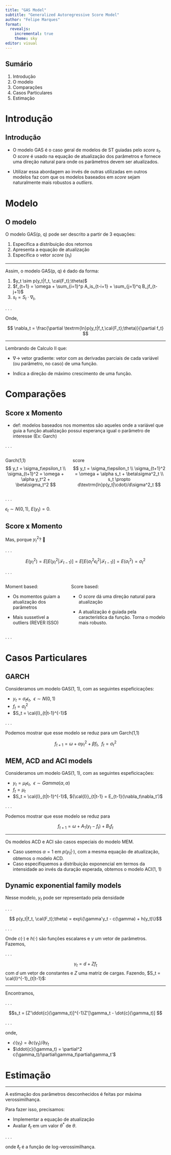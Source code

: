 ```yaml
---
title: "GAS Model"
subtitle: "Generalized Autoregressive Score Model"
author: "Felipe Marques"
format: 
  revealjs:
    incremental: true
    theme: sky
editor: visual
---
```


## Sumário

1)  Introdução
2)  O modelo
3)  Comparações
4)  Casos Particulares
5)  Estimação

# Introdução

## Introdução

-   O modelo GAS é o caso geral de modelos de ST guiadas pelo *score* $s_t$. O *score* é usado na equação de atualização dos parâmetros e fornece uma direção natural para onde os parâmetros devem ser atualizados.

-   Utilizar essa abordagem ao invés de outras utilizadas em outros modelos faz com que os modelos baseados em *score* sejam naturalmente mais robustos a *outliers*.

# Modelo

## O modelo

O modelo GAS(p, q) pode ser descrito a partir de 3 equações:

1)  Especifica a distribuição dos retornos
2)  Apresenta a equação de atualização
3)  Especifica o vetor *score* ($s_t$)

------------------------------------------------------------------------

Assim, o modelo GAS(p, q) é dado da forma:

1)  $y_t \sim p(y_t|f_t, \cal{F_t};\theta)$
2)  $f_{t+1} = \omega + \sum_{i=1}^p A_is_{t-i+1} + \sum_{j=1}^q B_jf_{t-j+1}$
3)  $s_t = S_t\cdot \nabla_t$,

. . .

Onde,

$$
\nabla_t = \frac{\partial \textrm{ln}p(y_t|f_t,\cal{F_t};\theta)}{\partial f_t}
$$

------------------------------------------------------------------------

Lembrando de Calculo II que:

-   $\nabla \rightarrow$ vetor gradiente: vetor com as derivadas parciais de cada variável (ou parâmetro, no caso) de uma função.

-   Indica a direção de máximo crescimento de uma função.

# Comparações

## Score x Momento

-   def: modelos baseados nos momentos são aqueles onde a variável que guia a função atualização possui esperança igual o parâmetro de interesse (Ex: Garch)

. . .

::: columns
::: column
Garch(1,1) $$
y_t = \sigma_t\epsilon_t \\
\sigma_{t+1}^2 = \omega + \alpha y_t^2 + \beta\sigma_t^2
$$
:::

::: column
score $$
y_t = \sigma_t\epsilon_t \\
\sigma_{t+1}^2 = \omega + \alpha s_t + \beta\sigma^2_t \\
s_t \propto d\textrm{ln}p(y_t|\cdot)/d\sigma^2_t
$$
:::
:::

. . .

$\epsilon_t \sim N(0,1)$, $E(y_t) = 0$.

## Score x Momento

Mas, porque $y_t^2$? 🤔

. . .

$$
E(y_t^2) = E[E(y_t^2|\mathcal{F}_{t-1})] = E[E(\sigma_t^2\epsilon_t^2|\mathcal{F}_{t-1})] = E(\sigma_t^2) = \sigma_t^2
$$

. . .

::: columns
::: column
Moment based:

-   Os momentos guiam a atualização dos parâmetros

-   Mais sussetível a outliers (REVER ISSO)
:::

::: column
Score based:

-   O *score* dá uma direção natural para atualização

-   A atualização é guiada pela característica da função. Torna o modelo mais robusto.
:::
:::

. . .

# Casos Particulares

## GARCH

Consideramos um modelo GAS(1, 1), com as seguintes espeficicações:

-   $y_t = \sigma_t\epsilon_t,~~\epsilon \sim N(0,1)$
-   $f_t = \sigma_t^2$
-   $S_t = \cal{I}_{t|t-1}^{-1}$

. . .

Podemos mostrar que esse modelo se reduz para um Garch(1,1)

$$
f_{t+1} = \omega + \alpha y_t^2 + \beta f_t, ~~ f_t = \sigma^2_t
$$

## MEM, ACD and ACI models

Consideramos um modelo GAS(1, 1), com as seguintes espeficicações:

-   $y_t = \mu_t\epsilon_t,~~\epsilon \sim Gamma(\alpha,\alpha)$
-   $f_t = \mu_t$
-   $S_t = \cal{I}_{t|t-1}^{-1}$, ${\cal{I}}_{t|t-1} = E_{t-1}(\nabla_t\nabla_t')$

. . .

Podemos mostrar que esse modelo se reduz para

$$
f_{t+1} = \omega + A_1(y_t - f_t) + B_1 f_t 
$$

---

Os modelos ACD e ACI são casos especiais do modelo MEM.

-   Caso usemos $\alpha = 1$ em $p(y_t|\cdot)$, com a mesma equação de atualização, obtemos o modelo ACD.
-   Caso especifiquemos a distribuição exponencial em termos da intensidade ao invés da duração esperada, obtemos o modelo ACI(1, 1)

## Dynamic exponential family models

Nesse modelo, $y_t$ pode ser representado pela densidade

. . .

$$ p(y_t|f_t, \cal{F_t};\theta) = exp\{\gamma'y_t - c(\gamma) + h(y_t)\}$$

. . .

Onde $c(\cdot)$ e $h(\cdot)$ são funções escalares e $\gamma$ um vetor de parâmetros. Fazemos,

. . .

$$\gamma_t = d + Z f_t $$ com $d$ um vetor de constantes e $Z$ uma matriz de cargas. Fazendo, $S_t = \cal{I}^{-1}_{t|t-1}$:

---

Encontramos,

. . .

$$s_t = [Z'\ddot{c}(\gamma_t)]^{-1}Z'[\gamma_t - \dot{c}(\gamma_t)] $$

. . .

onde,

-   $\dot{c}(\gamma_t) = \partial c(\gamma_t)/\partial\gamma_t$
-   $\ddot{c}(\gamma_t) = \partial^2 c(\gamma_t)/\partial\gamma_t\partial\gamma_t'$

# Estimação

---

A estimação dos parâmetros desconhecidos é feitas por máxima verossimilhança.

Para fazer isso, precisamos:

-   Implementar a equação de atualização
-   Avaliar $\ell_t$ em um valor $\theta^*$ de $\theta$.

. . .

onde $\ell_t$ é a função de log-verossimilhança.

